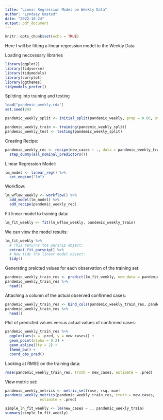 ```yaml
---
title: "Linear Regression Model on Weekly Data"
author: "Lyndsey Umsted"
date: "2022-10-24"
output: pdf_document
---
```


```r
knitr::opts_chunk$set(echo = TRUE)
```

Here I will be fitting a linear regression model to the Weekly Data

Loading neccessary libraries
```r
library(ggplot2)
library(tidyverse)
library(tidymodels)
library(corrplot)
library(ggthemes)
tidymodels_prefer()
```

Splitting into training and testing
```r
load("pandemic_weekly.rda")
set.seed(24)

pandemic_weekly_split <- initial_split(pandemic_weekly, prop = 0.80, strata = new_cases)

pandemic_weekly_train <- training(pandemic_weekly_split)
pandemic_weekly_test <- testing(pandemic_weekly_split)
```


Creating Recipe:
```r
pandemic_weekly_rec <- recipe(new_cases ~ ., data = pandemic_weekly_train) %>%
  step_dummy(all_nominal_predictors())
```


Linear Regression Model:
```r
lm_model <- linear_reg() %>% 
  set_engine("lm")
```

Workflow:
```r
lm_wflow_weekly <- workflow() %>% 
  add_model(lm_model) %>% 
  add_recipe(pandemic_weekly_rec)
```

Fit linear model to training data:
```r
lm_fit_weekly <- fit(lm_wflow_weekly, pandemic_weekly_train)
```

We can view the model results:

```r
lm_fit_weekly %>% 
  # This returns the parsnip object:
  extract_fit_parsnip() %>% 
  # Now tidy the linear model object:
  tidy()
```

Generating preicted values for each observation of the training set:
```r
pandemic_weekly_train_res <- predict(lm_fit_weekly, new_data = pandemic_weekly_train %>% select(-new_cases))
pandemic_weekly_train_res %>% 
  head()
```


Attaching a column of the actual observed confirmed cases:
```r
pandemic_weekly_train_res <- bind_cols(pandemic_weekly_train_res, pandemic_weekly_train %>% select(new_cases))
pandemic_weekly_train_res %>% 
  head()
```


Plot of predicted values versus actual values of confirmed cases:
```r
pandemic_weekly_train_res %>% 
  ggplot(aes(x = .pred, y = new_cases)) +
  geom_point(alpha = 0.2) +
  geom_abline(lty = 2) + 
  theme_bw() +
  coord_obs_pred()
```

Looking at RMSE on the training data:
```r
rmse(pandemic_weekly_train_res, truth = new_cases, estimate = .pred)
```

View metric set:
```r
pandemic_weekly_metrics <- metric_set(rmse, rsq, mae)
pandemic_weekly_metrics(pandemic_weekly_train_res, truth = new_cases, 
                estimate = .pred)
```


```r
simple_ln_fit_weekly <- lm(new_cases ~ ., pandemic_weekly_train)
summary(simple_ln_fit_weekly)
```
